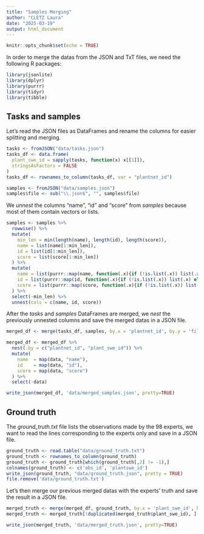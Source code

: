 ```yaml
---
title: "Samples Merging"
author: "CLETZ Laura"
date: "2025-03-19"
output: html_document
---
```


```r
knitr::opts_chunk$set(echo = TRUE)
```

In order to merge the datas from the JSON and TxT files, we need the following R packages:
```r
library(jsonlite)
library(dplyr)
library(purrr)
library(tidyr)
library(tibble)
```

## Tasks and samples

Let's read the JSON files as DataFrames and rename the columns for easier splitting and merging. 
```r
tasks <- fromJSON("data/tasks.json")
tasks_df <- data.frame(
  plant_swe_id = sapply(tasks, function(x) x[[1]]),
  stringsAsFactors = FALSE
)
tasks_df <- rownames_to_column(tasks_df, var = "plantnet_id")

samples <- fromJSON("data/samples.json")
samples$file <- sub("\\.json$", "", samples$file)
```

We *unnest* the columns "name", "id" and "score" from *samples* because most of them contain vectors or lists.
```r
samples <- samples %>%
  rowwise() %>%
  mutate(
    min_len = min(length(name), length(id), length(score)),
    name = list(name[1:min_len]),
    id = list(id[1:min_len]),
    score = list(score[1:min_len])
  ) %>%
  mutate(
    name = list(purrr::map(name, function(.x){if (!is.list(.x)) list(.x) else .x})),
    id = list(purrr::map(id, function(.x){if (!is.list(.x)) list(.x) else .x})),
    score = list(purrr::map(score, function(.x){if (!is.list(.x)) list(.x) else .x}))
  ) %>%
  select(-min_len) %>%
  unnest(cols = c(name, id, score))
```

After the *tasks* and *samples* DataFrames are merged, we *nest* the previously unnested columns and save the merged datas in a JSON file.
```r
merged_df <- merge(tasks_df, samples, by.x = 'plantnet_id', by.y = 'file')

merged_df <- merged_df %>%
  nest(.by = c("plantnet_id", "plant_swe_id")) %>%
  mutate(
    name  = map(data, "name"),
    id    = map(data, "id"),
    score = map(data, "score")
  ) %>%
  select(-data)

write_json(merged_df, 'data/merged_samples.json', pretty=TRUE)
```

## Ground truth

The *ground_truth.txt* file lists the observations made by the 98 experts, we want to read the lines corresponding to the experts only and save in a JSON file.
```r
ground_truth <- read.table("data/ground_truth.txt")
ground_truth <- rownames_to_column(ground_truth)
ground_truth <- ground_truth[which(ground_truth[,2] != -1),]
colnames(ground_truth) <- c('obs_id', 'plantswe_id')
write_json(ground_truth, "data/ground_truth.json", pretty = TRUE)
file.remove('data/ground_truth.txt')
```

Let's then merge our previous merged datas with the experts' truth and save the result in a JSON file.
```r
merged_truth <- merge(merged_df, ground_truth, by.x = 'plant_swe_id', by.y = 'plantswe_id')
merged_truth <- merged_truth[!duplicated(merged_truth$plant_swe_id), ]

write_json(merged_truth, 'data/merged_truth.json', pretty=TRUE)
```